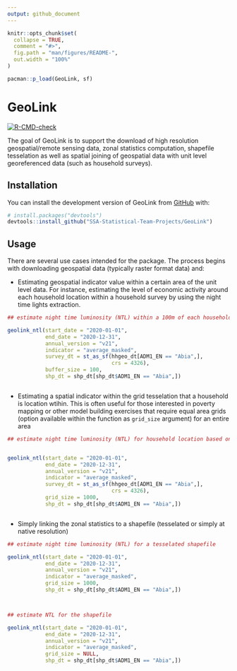 ```yaml
---
output: github_document
---
```


<!-- README.md is generated from README.Rmd. Please edit that file -->

```r
knitr::opts_chunk$set(
  collapse = TRUE,
  comment = "#>",
  fig.path = "man/figures/README-",
  out.width = "100%"
)

pacman::p_load(GeoLink, sf)

```

# GeoLink

<!-- badges: start -->
[![R-CMD-check](https://github.com/SSA-Statistical-Team-Projects/GeoLink/actions/workflows/R-CMD-check.yaml/badge.svg)](https://github.com/SSA-Statistical-Team-Projects/GeoLink/actions/workflows/R-CMD-check.yaml)
<!-- badges: end -->

The goal of GeoLink is to support the download of high resolution geospatial/remote sensing data, zonal statistics computation, shapefile tesselation as well as spatial joining of geospatial data with unit level georeferenced data (such as household surveys).

## Installation

You can install the development version of GeoLink from [GitHub](https://github.com/) with:

``` r
# install.packages("devtools")
devtools::install_github("SSA-Statistical-Team-Projects/GeoLink")
```

## Usage

There are several use cases intended for the package. The process begins with downloading geospatial data (typically raster format data) and: 

- Estimating geospatial indicator value within a certain area of the unit level data. For instance, estimating the level of economic activity around each household location within a household survey by using the night time lights extraction.  

```r

## estimate night time luminosity (NTL) within a 100m of each household location in the year 2020

geolink_ntl(start_date = "2020-01-01",
            end_date = "2020-12-31",
            annual_version = "v21",
            indicator = "average_masked",
            survey_dt = st_as_sf(hhgeo_dt[ADM1_EN == "Abia",],
                                 crs = 4326),
            buffer_size = 100,
            shp_dt = shp_dt[shp_dt$ADM1_EN == "Abia",])



```


- Estimating a spatial indicator within the grid tesselation that a household is location wtihin. This is often useful for those interested in poverty mapping or other model building exercises that require equal area grids (option available within the function as `grid_size` argument) for an entire area
```r

## estimate night time luminosity (NTL) for household location based on the tesselation of a shapefile i.e. for the grid in which the household is located in the year 2020


geolink_ntl(start_date = "2020-01-01",
            end_date = "2020-12-31",
            annual_version = "v21",
            indicator = "average_masked",
            survey_dt = st_as_sf(hhgeo_dt[ADM1_EN == "Abia",],
                                 crs = 4326),
            grid_size = 1000,
            shp_dt = shp_dt[shp_dt$ADM1_EN == "Abia",])



```


- Simply linking the zonal statistics to a shapefile (tesselated or simply at native resolution)
```r

## estimate night time luminosity (NTL) for a tesselated shapefile

geolink_ntl(start_date = "2020-01-01",
            end_date = "2020-12-31",
            annual_version = "v21",
            indicator = "average_masked",
            grid_size = 1000,
            shp_dt = shp_dt[shp_dt$ADM1_EN == "Abia",])



## estimate NTL for the shapefile

geolink_ntl(start_date = "2020-01-01",
            end_date = "2020-12-31",
            annual_version = "v21",
            indicator = "average_masked",
            grid_size = NULL,
            shp_dt = shp_dt[shp_dt$ADM1_EN == "Abia",])



```



























